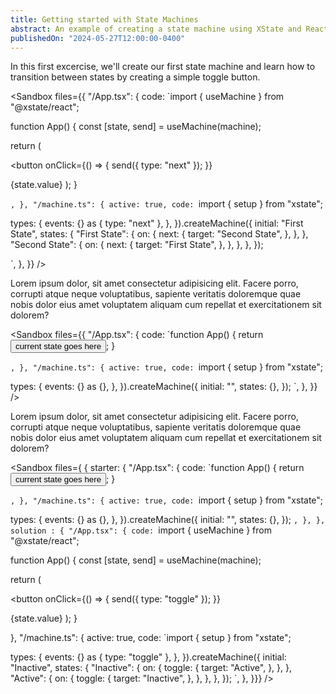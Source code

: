 ```yaml
---
title: Getting started with State Machines
abstract: An example of creating a state machine using XState and React.
publishedOn: "2024-05-27T12:00:00-0400"
---
```


<P>
  In this first excercise, we'll create our first state machine and learn how to
  transition between states by creating a simple toggle button.
</P>

<Sandbox files={{
  "/App.tsx": {
    code: `import { useMachine } from "@xstate/react";

function App() {
const [state, send] = useMachine(machine);

return (

<button
  onClick={() => {
    send({ type: "next" });
  }}
>
  {state.value}
</button>
); }


`,
  },
  "/machine.ts": {
    active: true,
    code: `import { setup } from "xstate";

  types: {
    events: {} as { type: "next" },
  },
}).createMachine({
  initial: "First State",
  states: {
    "First State": {
      on: {
        next: {
          target: "Second State",
        },
      },
    },
    "Second State": {
      on: {
        next: {
          target: "First State",
        },
      },
    },
  },
});

`,
},
}} />

<P>
  Lorem ipsum dolor, sit amet consectetur adipisicing elit. Facere porro,
  corrupti atque neque voluptatibus, sapiente veritatis doloremque quae nobis
  dolor eius amet voluptatem aliquam cum repellat et exercitationem sit dolorem?
</P>

<Sandbox files={{
  "/App.tsx": {
    code: `function App() {
  return <button>current state goes here</button>;
}

`,
  },
  "/machine.ts": {
    active: true,
    code: `import { setup } from "xstate";

  types: {
    events: {} as {},
  },
}).createMachine({
  initial: "",
  states: {},
});
`,
},
}} />

<P>
  Lorem ipsum dolor, sit amet consectetur adipisicing elit. Facere porro,
  corrupti atque neque voluptatibus, sapiente veritatis doloremque quae nobis
  dolor eius amet voluptatem aliquam cum repellat et exercitationem sit dolorem?
</P>

<Sandbox files={
  { starter: {
  "/App.tsx": {
    code: `function App() {
  return <button>current state goes here</button>;
}

`,
  },
  "/machine.ts": {
    active: true,
    code: `import { setup } from "xstate";

  types: {
    events: {} as {},
  },
}).createMachine({
  initial: "",
  states: {},
});
`,
},
}, solution : {
  "/App.tsx": {
    code: `import { useMachine } from "@xstate/react";

function App() {
const [state, send] = useMachine(machine);

return (

<button
  onClick={() => {
    send({ type: "toggle" });
  }}
>
  {state.value}
</button>
); }

  },
  "/machine.ts": {
    active: true,
    code: `import { setup } from "xstate";

  types: {
    events: {} as { type: "toggle" },
  },
}).createMachine({
  initial: "Inactive",
  states: {
    "Inactive": {
      on: {
        toggle: {
          target: "Active",
        },
      },
    },
    "Active": {
      on: {
        toggle: {
          target: "Inactive",
        },
      },
    },
  },
});
`,
},
}}} />
